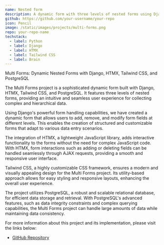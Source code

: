 ```yaml
---
name: Nested form
description: A dynamic form with three levels of nested forms using Django, HTMX, Tailwind CSS, and PostgreSQL
github: https://github.com/your-username/your-repo
icon: Pencil
image: /static/images/projects/multi-forms.png
repo: your-repo-name
techstack:
  - label: Python
  - label: Django
  - label: HTMX
  - label: Tailwind CSS
  - label: Brain
---
```


Multi Forms: Dynamic Nested Forms with Django, HTMX, Tailwind CSS, and PostgreSQL

The Multi Forms project is a sophisticated dynamic form built with Django, HTMX, Tailwind CSS, and PostgreSQL. It features three levels of nested forms, providing an intuitive and seamless user experience for collecting complex and hierarchical data.

Using Django's powerful form handling capabilities, we have created a dynamic form that allows users to add, remove, and modify form fields at different levels. This enables the creation of structured and customizable forms that adapt to various data entry scenarios.

The integration of HTMX, a lightweight JavaScript library, adds interactive functionality to the forms without the need for complex JavaScript code. With HTMX, form interactions such as adding or deleting fields can be handled seamlessly through AJAX requests, providing a smooth and responsive user interface.

Tailwind CSS, a highly customizable CSS framework, ensures a modern and visually appealing design for the Multi Forms project. Its utility-based approach allows for easy styling and responsive layouts, enhancing the overall user experience.

The project utilizes PostgreSQL, a robust and scalable relational database, for efficient data storage and retrieval. With PostgreSQL's advanced features, such as data integrity constraints and complex querying capabilities, the Multi Forms project can handle large amounts of data while maintaining data consistency.

For more information about this project and its implementation, please visit the links below:

- [GitHub Repository](https://github.com/your-username/your-repo)

